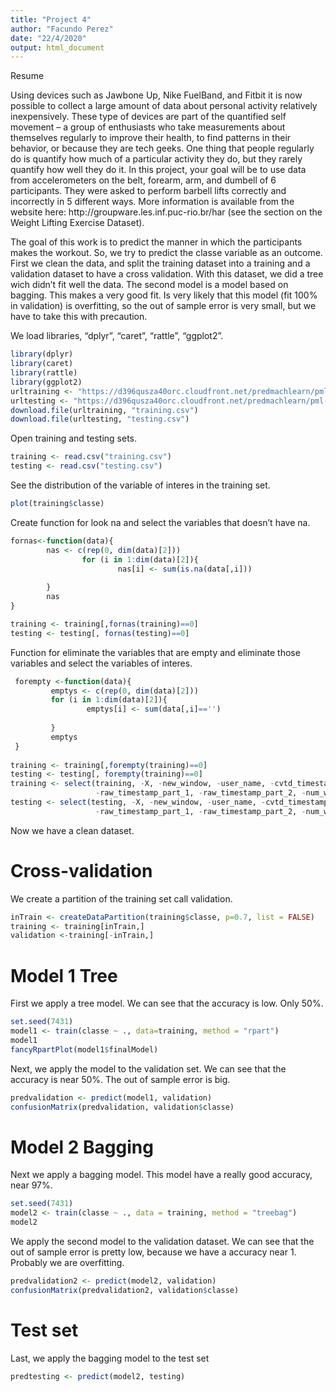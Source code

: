 ```yaml
---
title: "Project 4"
author: "Facundo Perez"
date: "22/4/2020"
output: html_document
---
```


Resume

Using devices such as Jawbone Up, Nike FuelBand, and Fitbit it is now possible to collect a large amount of data about personal activity relatively inexpensively. These type of devices are part of the quantified self movement – a group of enthusiasts who take measurements about themselves regularly to improve their health, to find patterns in their behavior, or because they are tech geeks. One thing that people regularly do is quantify how much of a particular activity they do, but they rarely quantify how well they do it. In this project, your goal will be to use data from accelerometers on the belt, forearm, arm, and dumbell of 6 participants. They were asked to perform barbell lifts correctly and incorrectly in 5 different ways. More information is available from the website here: http://groupware.les.inf.puc-rio.br/har (see the section on the Weight Lifting Exercise Dataset). 

The goal of this work is to predict the manner in which the participants makes the workout. So, we try to predict the classe variable as an outcome. 
First we clean the data, and split the training dataset into a training and a validation dataset to have a cross validation. 
With this dataset, we did a tree wich didn't fit well the data. 
The second model is a model based on bagging. This makes a very good fit.
Is very likely that this model (fit 100% in validation) is overfitting, so the out of sample error is very small, but we have to take this with precaution.

We load libraries, "dplyr", "caret", "rattle", "ggplot2".

``` r
library(dplyr)
library(caret)
library(rattle)
library(ggplot2)
urltraining <- "https://d396qusza40orc.cloudfront.net/predmachlearn/pml-training.csv"
urltesting <- "https://d396qusza40orc.cloudfront.net/predmachlearn/pml-testing.csv"
download.file(urltraining, "training.csv")
download.file(urltesting, "testing.csv")
```

Open training and testing sets.

``` r
training <- read.csv("training.csv")
testing <- read.csv("testing.csv")
```

See the distribution of the variable of interes in the training set.

``` r
plot(training$classe)
```

Create function for look na and select the variables that doesn't have na.

``` r
fornas<-function(data){
        nas <- c(rep(0, dim(data)[2]))        
                for (i in 1:dim(data)[2]){
                        nas[i] <- sum(is.na(data[,i]))
                                
        }
        nas
}

training <- training[,fornas(training)==0]
testing <- testing[, fornas(testing)==0]
```

Function for eliminate the variables that are empty and eliminate those variables and select the variables of interes.

``` r
 forempty <-function(data){
         emptys <- c(rep(0, dim(data)[2]))        
         for (i in 1:dim(data)[2]){
                 emptys[i] <- sum(data[,i]=='')
                 
         }
         emptys
 }
 
training <- training[,forempty(training)==0]
testing <- testing[, forempty(training)==0]
training <- select(training, -X, -new_window, -user_name, -cvtd_timestamp, 
                   -raw_timestamp_part_1, -raw_timestamp_part_2, -num_window)
testing <- select(testing, -X, -new_window, -user_name, -cvtd_timestamp, 
                   -raw_timestamp_part_1, -raw_timestamp_part_2, -num_window)
```

Now we have a clean dataset.

# Cross-validation
We create a partition of the training set call validation.

``` r
inTrain <- createDataPartition(training$classe, p=0.7, list = FALSE)
training <- training[inTrain,]
validation <-training[-inTrain,]
```

# Model 1 Tree

First we apply a tree model. We can see that the accuracy is low. Only 50%.

``` r
set.seed(7431)
model1 <- train(classe ~ ., data=training, method = "rpart")
model1
fancyRpartPlot(model1$finalModel)
```



Next, we apply the model to the validation set. We can see that the accuracy is near 50%. The out of sample error is big. 

``` r
predvalidation <- predict(model1, validation)
confusionMatrix(predvalidation, validation$classe)
```

# Model 2 Bagging
Next we apply a bagging model. This model have a really good accuracy, near 97%.

``` r
set.seed(7431)
model2 <- train(classe ~ ., data = training, method = "treebag")
model2
```


We apply the second model to the validation dataset. We can see that the out of sample error is pretty low, because we have a accuracy near 1. Probably we are overfitting.

``` r
predvalidation2 <- predict(model2, validation)
confusionMatrix(predvalidation2, validation$classe)
```



# Test set

Last, we apply the bagging model to the test set

```r
predtesting <- predict(model2, testing)
```

